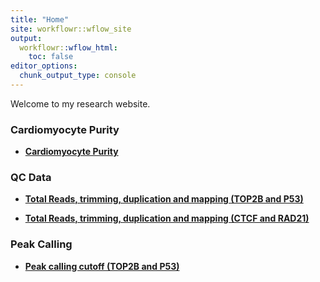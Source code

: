 ```yaml
---
title: "Home"
site: workflowr::wflow_site
output:
  workflowr::wflow_html:
    toc: false
editor_options:
  chunk_output_type: console
---
```


Welcome to my research website.

### **Cardiomyocyte Purity**  

- **[Cardiomyocyte Purity](https://sayanpaul01.github.io/ChIPSeq_project/Flow.html)**


### **QC Data**
- **[Total Reads, trimming, duplication and mapping (TOP2B and P53)](https://sayanpaul01.github.io/ChIPSeq_project/Total_Reads_and_Mapped_Reads_TOP2B_P53.html)**

- **[Total Reads, trimming, duplication and mapping (CTCF and RAD21)](https://sayanpaul01.github.io/ChIPSeq_project/Total_Reads_and_Mapped_Reads_CTCF_RAD21.html)**

### **Peak Calling**

- **[Peak calling cutoff (TOP2B and P53)](https://sayanpaul01.github.io/ChIPSeq_project/Peak_Calling_cutoff_TOP2B_P53.html)**


